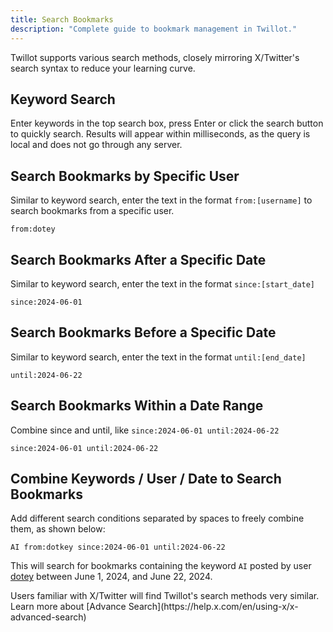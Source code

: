 ```yaml
---
title: Search Bookmarks
description: "Complete guide to bookmark management in Twillot."
---
```


Twillot supports various search methods, closely mirroring X/Twitter's search syntax to reduce your learning curve.

## Keyword Search

Enter keywords in the top search box, press Enter or click the search button to quickly search. Results will appear within milliseconds, as the query is local and does not go through any server.

## Search Bookmarks by Specific User

Similar to keyword search, enter the text in the format `from:[username]` to search bookmarks from a specific user.

```text
from:dotey
```

## Search Bookmarks After a Specific Date

Similar to keyword search, enter the text in the format `since:[start_date]`

```text
since:2024-06-01
```

## Search Bookmarks Before a Specific Date

Similar to keyword search, enter the text in the format `until:[end_date]`

```text
until:2024-06-22
```

## Search Bookmarks Within a Date Range

Combine since and until, like `since:2024-06-01 until:2024-06-22`

```text
since:2024-06-01 until:2024-06-22
```

## Combine Keywords / User / Date to Search Bookmarks

Add different search conditions separated by spaces to freely combine them, as shown below:

```text
AI from:dotkey since:2024-06-01 until:2024-06-22
```

This will search for bookmarks containing the keyword `AI` posted by user [dotey](https://x.com/dotey) between June 1, 2024, and June 22, 2024.

<Tip>
  Users familiar with X/Twitter will find Twillot's search methods very similar. Learn more about
  [Advance Search](https://help.x.com/en/using-x/x-advanced-search)
</Tip>
